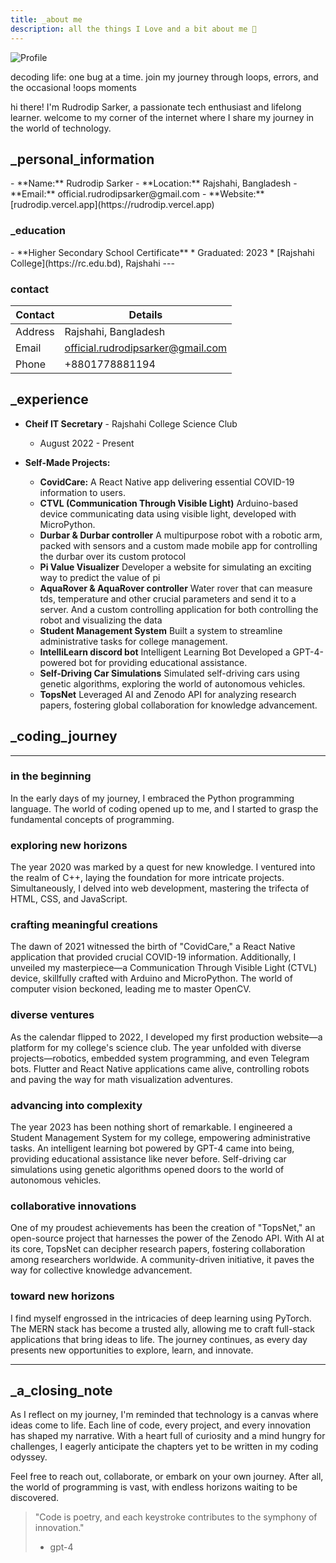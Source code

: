 ```yaml
---
title: _about me
description: all the things I Love and a bit about me 🌟
---
```


![Profile](/assets/bg/aboutme.png)

<Callout>
  decoding life: one bug at a time. join my journey through loops, errors, and the occasional !oops moments
</Callout>

hi there! I'm Rudrodip Sarker, a passionate tech enthusiast and lifelong learner. welcome to my corner of the internet where I share my journey in the world of technology.


## _personal_information


<Card>
- **Name:** Rudrodip Sarker
- **Location:** Rajshahi, Bangladesh
- **Email:** official.rudrodipsarker@gmail.com
- **Website:** [rudrodip.vercel.app](https://rudrodip.vercel.app)
</Card>

### _education
<Card>
- **Higher Secondary School Certificate**
  * Graduated: 2023
  * [Rajshahi College](https://rc.edu.bd), Rajshahi
</Card>
---

### contact

| Contact  | Details                            |
| -------- | ---------------------------------- |
| Address  | Rajshahi, Bangladesh               |
| Email    | official.rudrodipsarker@gmail.com  |
| Phone    | +8801778881194                     |

## _experience
- **Cheif IT Secretary** - Rajshahi College Science Club
  * August 2022 - Present

- **Self-Made Projects:**
  - **CovidCare:**
  A React Native app delivering essential COVID-19 information to users.
  - **CTVL (Communication Through Visible Light)**
    Arduino-based device communicating data using visible light, developed with MicroPython.
  - **Durbar & Durbar controller** 
    A multipurpose robot with a robotic arm, packed with sensors and a custom made mobile app for controlling the durbar over its custom protocol
  - **Pi Value Visualizer**
    Developer a website for simulating an exciting way to predict the value of pi
  - **AquaRover & AquaRover controller**
    Water rover that can measure tds, temperature and other crucial parameters and send it to a server. And a custom controlling application for both controlling the robot and visualizing the data
  - **Student Management System**
    Built a system to streamline administrative tasks for college management.
  - **IntelliLearn discord bot** Intelligent Learning Bot
  Developed a GPT-4-powered bot for providing educational assistance.
  - **Self-Driving Car Simulations**
  Simulated self-driving cars using genetic algorithms, exploring the world of autonomous vehicles.
  - **TopsNet**
  Leveraged AI and Zenodo API for analyzing research papers, fostering global collaboration for knowledge advancement.

## _coding_journey

---
### in the beginning
  In the early days of my journey, I embraced the Python programming language. The world of coding opened up to me, and I started to grasp the fundamental concepts of programming.

### exploring new horizons
  The year 2020 was marked by a quest for new knowledge. I ventured into the realm of C++, laying the foundation for more intricate projects. Simultaneously, I delved into web development, mastering the trifecta of HTML, CSS, and JavaScript.

### crafting meaningful creations
  The dawn of 2021 witnessed the birth of "CovidCare," a React Native application that provided crucial COVID-19 information. Additionally, I unveiled my masterpiece—a Communication Through Visible Light (CTVL) device, skillfully crafted with Arduino and MicroPython. The world of computer vision beckoned, leading me to master OpenCV.

### diverse ventures
  As the calendar flipped to 2022, I developed my first production website—a platform for my college's science club. The year unfolded with diverse projects—robotics, embedded system programming, and even Telegram bots. Flutter and React Native applications came alive, controlling robots and paving the way for math visualization adventures.

### advancing into complexity
  The year 2023 has been nothing short of remarkable. I engineered a Student Management System for my college, empowering administrative tasks. An intelligent learning bot powered by GPT-4 came into being, providing educational assistance like never before. Self-driving car simulations using genetic algorithms opened doors to the world of autonomous vehicles.

### collaborative innovations

One of my proudest achievements has been the creation of "TopsNet," an open-source project that harnesses the power of the Zenodo API. With AI at its core, TopsNet can decipher research papers, fostering collaboration among researchers worldwide. A community-driven initiative, it paves the way for collective knowledge advancement.

### toward new horizons

I find myself engrossed in the intricacies of deep learning using PyTorch. The MERN stack has become a trusted ally, allowing me to craft full-stack applications that bring ideas to life. The journey continues, as every day presents new opportunities to explore, learn, and innovate.

---

## _a_closing_note

As I reflect on my journey, I'm reminded that technology is a canvas where ideas come to life. Each line of code, every project, and every innovation has shaped my narrative. With a heart full of curiosity and a mind hungry for challenges, I eagerly anticipate the chapters yet to be written in my coding odyssey.

Feel free to reach out, collaborate, or embark on your own journey. After all, the world of programming is vast, with endless horizons waiting to be discovered.

> "Code is poetry, and each keystroke contributes to the symphony of innovation."
> - gpt-4